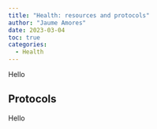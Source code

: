 ---
title: "Health: resources and protocols"
author: "Jaume Amores"
date: 2023-03-04
toc: true
categories:
  - Health
---

Hello

## Protocols

Hello